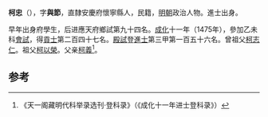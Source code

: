 '''柯忠'''（{{bd|1451年||？}}），字'''與節'''，直隸安慶府懷寧縣人，民籍，[[明朝|明朝]]政治人物。進士出身。

早年出身府學生，后进應天府鄉試第九十四名。[[成化|成化]]十一年（1475年），參加乙未科[[會試|會試]]，得[[貢士|貢士]]第二百四十七名。[[殿試|殿試]]登[[進士|進士]]第三甲第一百五十六名。曾祖父[[柯志仁|柯志仁]]。祖父[[柯以榮|柯以榮]]。父亲[[柯義|柯義]]<ref>《天一阁藏明代科举录选刊·登科录》（《成化十一年进士登科录》）</ref>。

==参考==
{{reflist}}
{{明朝人物小作品}}
{{成化十一年乙未科殿試金榜}}